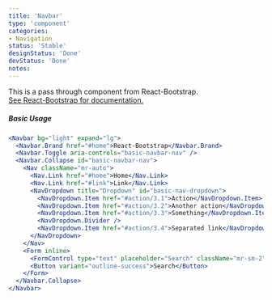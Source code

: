 ```yaml
---
title: 'Navbar'
type: 'component'
categories:
- Navigation
status: 'Stable'
designStatus: 'Done'
devStatus: 'Done'
notes:
---
```


<p style={{ fontSize: '1.5em' }}>
  This is a pass through component from React-Bootstrap.<br/>
  <a href="https://react-bootstrap.github.io/components/navbar/" target="_blank" rel="noopener noreferrer">
    See React-Bootstrap for documentation.
  </a>
</p>

##### Basic Usage

```jsx live
<Navbar bg="light" expand="lg">
  <Navbar.Brand href="#home">React-Bootstrap</Navbar.Brand>
  <Navbar.Toggle aria-controls="basic-navbar-nav" />
  <Navbar.Collapse id="basic-navbar-nav">
    <Nav className="mr-auto">
      <Nav.Link href="#home">Home</Nav.Link>
      <Nav.Link href="#link">Link</Nav.Link>
      <NavDropdown title="Dropdown" id="basic-nav-dropdown">
        <NavDropdown.Item href="#action/3.1">Action</NavDropdown.Item>
        <NavDropdown.Item href="#action/3.2">Another action</NavDropdown.Item>
        <NavDropdown.Item href="#action/3.3">Something</NavDropdown.Item>
        <NavDropdown.Divider />
        <NavDropdown.Item href="#action/3.4">Separated link</NavDropdown.Item>
      </NavDropdown>
    </Nav>
    <Form inline>
      <FormControl type="text" placeholder="Search" className="mr-sm-2" />
      <Button variant="outline-success">Search</Button>
    </Form>
  </Navbar.Collapse>
</Navbar>
```
